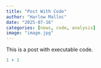 ```yaml
---
title: "Post With Code"
author: "Harlow Malloc"
date: "2025-07-16"
categories: [news, code, analysis]
image: "image.jpg"
---
```


This is a post with executable code.

```r
1 + 1
```
